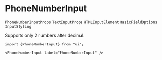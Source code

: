 
# PhoneNumberInput

`PhoneNumberInputProps` `TextInputProps` `HTMLInputElement` `BasicFieldOptions` `InputStyling`

Supports only 2 numbers after decimal.

<Preview>
    <PhoneNumberInput label="PhoneNumberInput" rightAddon="International" />
    <PhoneNumberInput label="PhoneNumberInput" leftAddon="Mobile" />
    <PhoneNumberInput label="PhoneNumberInput" isDisabled={true} />
</Preview>


```tsx copy
import {PhoneNumberInput} from "ui";

<PhoneNumberInput label="PhoneNumberInput" />
```

